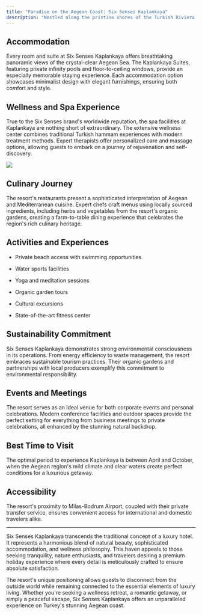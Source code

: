 ```yaml
---
title: "Paradise on the Aegean Coast: Six Senses Kaplankaya"
description: "Nestled along the pristine shores of the Turkish Riviera, Six Senses Kaplankaya stands as a masterpiece of luxury and natural beauty. Located 52 kilometers from Milas, this exceptional resort seamlessly blends contemporary architecture with local touches, creating an unforgettable retreat experience."
---
```


## Accommodation

Every room and suite at Six Senses Kaplankaya offers breathtaking panoramic views of the crystal-clear Aegean Sea. The Kaplankaya Suites, featuring private infinity pools and floor-to-ceiling windows, provide an especially memorable staying experience. Each accommodation option showcases minimalist design with elegant furnishings, ensuring both comfort and style.

## Wellness and Spa Experience

True to the Six Senses brand's worldwide reputation, the spa facilities at Kaplankaya are nothing short of extraordinary. The extensive wellness center combines traditional Turkish hammam experiences with modern treatment methods. Expert therapists offer personalized care and massage options, allowing guests to embark on a journey of rejuvenation and self-discovery.

![](/b177bcf8-9db4-42c0-9ed1-fa85998724b3.png)

## Culinary Journey

The resort's restaurants present a sophisticated interpretation of Aegean and Mediterranean cuisine. Expert chefs craft menus using locally sourced ingredients, including herbs and vegetables from the resort's organic gardens, creating a farm-to-table dining experience that celebrates the region's rich culinary heritage.

## Activities and Experiences

* Private beach access with swimming opportunities

* Water sports facilities

* Yoga and meditation sessions

* Organic garden tours

* Cultural excursions

* State-of-the-art fitness center

## Sustainability Commitment

Six Senses Kaplankaya demonstrates strong environmental consciousness in its operations. From energy efficiency to waste management, the resort embraces sustainable tourism practices. Their organic gardens and partnerships with local producers exemplify this commitment to environmental responsibility.

## Events and Meetings

The resort serves as an ideal venue for both corporate events and personal celebrations. Modern conference facilities and outdoor spaces provide the perfect setting for everything from business meetings to private celebrations, all enhanced by the stunning natural backdrop.

## Best Time to Visit

The optimal period to experience Kaplankaya is between April and October, when the Aegean region's mild climate and clear waters create perfect conditions for a luxurious getaway.

## Accessibility

The resort's proximity to Milas-Bodrum Airport, coupled with their private transfer service, ensures convenient access for international and domestic travelers alike.

***

Six Senses Kaplankaya transcends the traditional concept of a luxury hotel. It represents a harmonious blend of natural beauty, sophisticated accommodation, and wellness philosophy. This haven appeals to those seeking tranquility, nature enthusiasts, and travelers desiring a premium holiday experience where every detail is meticulously crafted to ensure absolute satisfaction.

The resort's unique positioning allows guests to disconnect from the outside world while remaining connected to the essential elements of luxury living. Whether you're seeking a wellness retreat, a romantic getaway, or simply a peaceful escape, Six Senses Kaplankaya offers an unparalleled experience on Turkey's stunning Aegean coast.